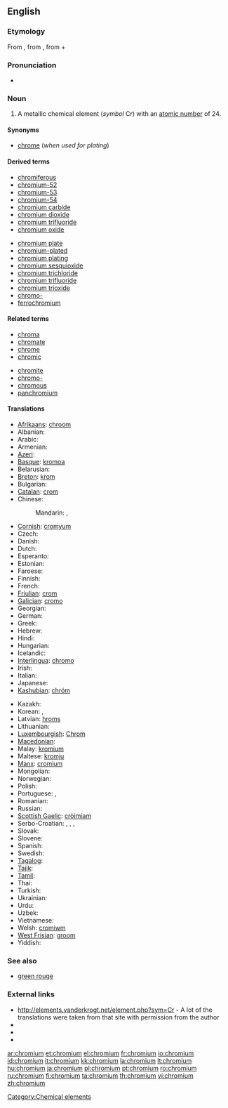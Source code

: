 ==English==

{{elements|Cr|vanadium|V|manganese|Mn}}

===Etymology===
From {{etyl|NL.}}, from {{etyl|fr|en}} {{term|chrome||lang=fr}}, from {{etyl|grc|en}} {{term|χρῶμα|sc=polytonic|tr=khrōma||color|lang=grc}} + {{term|-ium}}

===Pronunciation===
* {{audio|en-us-chromium.ogg|Audio (US)}}

===Noun===
{{en-noun|-}}
{{wikipedia}}

# A metallic chemical element (''symbol'' Cr) with an [[atomic number]] of 24.

====Synonyms====
* [[chrome]] (''when used for plating'')

====Derived terms====
{{top2}}
* [[chromiferous]]
* [[chromium-52]]
* [[chromium-53]]
* [[chromium-54]]
* [[chromium carbide]]
* [[chromium dioxide]]
* [[chromium trifluoride]]
* [[chromium oxide]]
{{mid2}}
* [[chromium plate]]
* [[chromium-plated]]
* [[chromium plating]]
* [[chromium sesquioxide]]
* [[chromium trichloride]]
* [[chromium trifluoride]]
* [[chromium trioxide]]
* [[chromo-]]
* [[ferrochromium]]
{{bottom}}

====Related terms====
{{top2}}
* [[chroma]]
* [[chromate]]
* [[chrome]]
* [[chromic]]
{{mid2}}
* [[chromite]]
* [[chromo-]]
* [[chromous]]
* [[panchromium]]
{{bottom}}

====Translations====
{{trans-top|chemical element}}
* [[Afrikaans]]: [[chroom]]
* Albanian: {{t-|sq|krom|xs=Albanian}}
* Arabic: {{t|ar|كروم|m|tr=kruum}}
* Armenian: {{t-|hy|քրոմ|tr=k‘rom}}
* [[Azeri]]: {{t|az|xrom|xs=Azeri}}
* [[Basque]]: [[kromoa]]
* Belarusian: {{t-|be|хром|m|tr=xrom|xs=Belarusian}}
* [[Breton]]: [[krom]] {{m}}
* Bulgarian: {{t+|bg|хром|m|tr=khrom}}
* [[Catalan]]: [[crom]]
* Chinese:
*: Mandarin: {{t-|cmn|鉻|sc=Hani}},  {{t-|cmn|铬|tr=gè|sc=Hani}}
* [[Cornish]]: [[cromyum]]
* Czech: {{t+|cs|chrom}}
* Danish: {{t-|da|krom}}
* Dutch: {{t+|nl|chroom|n}}
* Esperanto: {{t+|eo|kromo|xs=Esperanto}}
* Estonian: {{t-|et|kroom}}
* Faroese: {{t-|fo|krom|xs=Faroese}}
* Finnish: {{t+|fi|kromi}}
* French: {{t+|fr|chrome|m}}
* [[Friulian]]: [[crom]]
* [[Galician]]: [[cromo]]
* Georgian: {{t|ka|ქრომი|tr=k'romi|sc=Geor|xs=Georgian}}
* German: {{t+|de|Chrom|n}}
* Greek: {{t+|el|χρώμιο|n|tr=khrómio}}
* Hebrew: {{t|he|כרום|tr=krom}}
* Hindi: {{t|hi|क्रोमियम|tr=krōmiyam|xs=Hindi}}
* Hungarian: {{t+|hu|króm}}
* Icelandic: {{t+|is|króm}}
* [[Interlingua]]: [[chromo]]
* Irish: {{t+|ga|cróimiam|xs=Irish}}
* Italian: {{t+|it|cromo|m}}
* Japanese: {{t+|ja|クロム|tr=kuromu}}
* [[Kashubian]]: [[chróm]]
{{trans-mid}}
* Kazakh: {{t-|kk|хром|tr=khrom|sc=Cyrl|xs=Kazakh}}
* Korean: {{t+|ko|크롬|tr=keurom|sc=Hang}}, {{t|ko|크로뮴|tr=keuromyum|sc=Hang}}
* Latvian: [[hroms]]
* Lithuanian: {{t+|lt|chromas|xs=Lithuanian}}
* [[Luxembourgish]]: [[Chrom]]
* [[Macedonian]]: {{t-|mk|хром|m|tr=hrom}}
* Malay: [[kromium]]
* Maltese: [[kromju]]
* [[Manx]]: [[cromium]]
* Mongolian: {{t-|mn|хром|tr=khrom|sc=Cyrl|xs=Mongolian}}
* Norwegian: {{t+|no|krom}}
* Polish: {{t+|pl|chrom|m}}
* Portuguese: {{t+|pt|cromo|m}}, {{t+|pt|crómio|m}}
* Romanian: {{t+|ro|crom|n}}
* Russian: {{t+|ru|хром|m|tr=xrom}}
* [[Scottish Gaelic]]: [[cròimiam]]
* Serbo-Croatian: {{t|sh|хром|m|sc=Cyrl|xs=Serbo-Croatian}},  {{t|sh|hrom|m|xs=Serbo-Croatian}},  {{t|sh|кром|m|sc=Cyrl|xs=Serbo-Croatian}},  {{t|sh|krom|m|xs=Serbo-Croatian}}
* Slovak: {{t-|sk|chróm}}
* Slovene: {{t+|sl|krom}}
* Spanish: {{t+|es|cromo|m}}
* Swedish: {{t+|sv|krom|n}}
* [[Tagalog]]: {{t-|tl|kromo|xs=Tagalog}}
* [[Tajik]]: {{t-|tg|хром|tr=hrom|sc=Cyrl|xs=Tajik}}
* [[Tamil]]: {{t-|ta|நீலிரும்பு|tr=neelirumbu|xs=Tamil}}
* Thai: {{t|th|โครเมียม|tr=khrōmiam}}
* Turkish: {{t+|tr|krom}}
* Ukrainian: {{t-|uk|хром|m|tr=xrom|xs=Ukrainian}}
* Urdu: {{t|ur|کرومیم|xs=Urdu}}
* Uzbek: {{t-|uz|хром|tr=khrom|sc=Cyrl|xs=Uzbek}}
* Vietnamese: {{t-|vi|crom|xs=Vietnamese}}
* Welsh: [[cromiwm]]
* [[West Frisian]]: [[groom]]
* Yiddish: {{t|yi|קראָומיאַם|sc=yi-Hebr|xs=Yiddish}}
{{trans-bottom}}

===See also===
* [[green rouge]]

===External links===
* http://elements.vanderkrogt.net/element.php?sym=Cr - A lot of the translations were taken from that site with permission from the author
* {{R:Webster 1913}}
* {{R:Century 1911}}
* {{R:OneLook}}

[[Category:Chemical elements]]

[[ar:chromium]]
[[et:chromium]]
[[el:chromium]]
[[fr:chromium]]
[[io:chromium]]
[[id:chromium]]
[[it:chromium]]
[[kk:chromium]]
[[la:chromium]]
[[lt:chromium]]
[[hu:chromium]]
[[ja:chromium]]
[[pl:chromium]]
[[pt:chromium]]
[[ro:chromium]]
[[ru:chromium]]
[[fi:chromium]]
[[ta:chromium]]
[[th:chromium]]
[[vi:chromium]]
[[zh:chromium]]